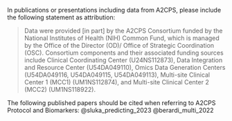 In publications or presentations including data from A2CPS, please include the following statement as attribution:

> Data were provided [in part] by the A2CPS Consortium funded by the National Institutes of Health (NIH) Common Fund, which is managed by the Office of the Director (OD)/ Office of Strategic Coordination (OSC). Consortium components and their associated funding sources include Clinical Coordinating Center (U24NS112873), Data Integration and Resource Center (U54DA049110), Omics Data Generation Centers (U54DA049116, U54DA049115, U54DA049113), Multi-site Clinical Center 1 (MCC1) (UM1NS112874), and Multi-site Clinical Center 2 (MCC2) (UM1NS118922).

::: {.callout-note}
The following published papers should be cited when referring to A2CPS Protocol and Biomarkers: @sluka_predicting_2023 @berardi_multi_2022
:::

